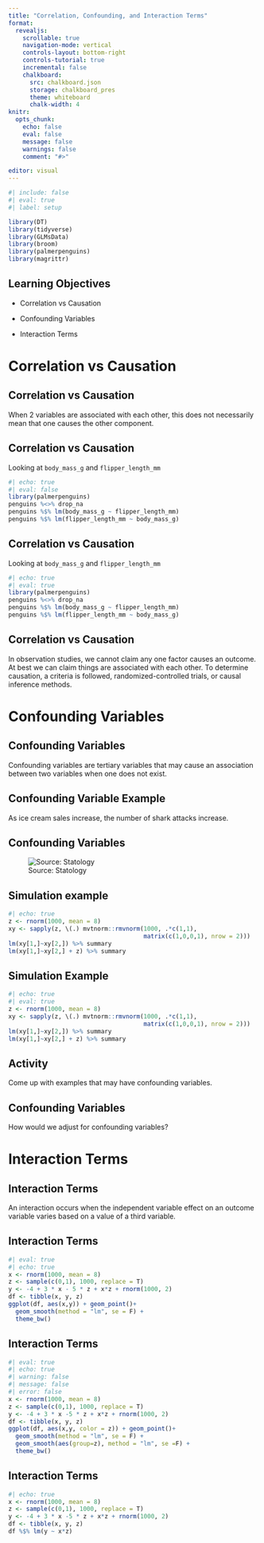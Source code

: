 ```yaml
---
title: "Correlation, Confounding, and Interaction Terms"
format:
  revealjs:
    scrollable: true
    navigation-mode: vertical
    controls-layout: bottom-right
    controls-tutorial: true
    incremental: false 
    chalkboard:
      src: chalkboard.json
      storage: chalkboard_pres
      theme: whiteboard
      chalk-width: 4
knitr:
  opts_chunk: 
    echo: false
    eval: false
    message: false
    warnings: false
    comment: "#>" 

editor: visual
---
```


```r
#| include: false
#| eval: true
#| label: setup

library(DT)
library(tidyverse)
library(GLMsData)
library(broom)
library(palmerpenguins)
library(magrittr)


```

## Learning Objectives

-   Correlation vs Causation

-   Confounding Variables

-   Interaction Terms

# Correlation vs Causation

## Correlation vs Causation

When 2 variables are associated with each other, this does not necessarily mean that one causes the other component.

## Correlation vs Causation

Looking at `body_mass_g` and `flipper_length_mm`

```r
#| echo: true
#| eval: false
library(palmerpenguins)
penguins %<>% drop_na
penguins %$% lm(body_mass_g ~ flipper_length_mm)
penguins %$% lm(flipper_length_mm ~ body_mass_g)
```

## Correlation vs Causation

Looking at `body_mass_g` and `flipper_length_mm`

```r
#| echo: true
#| eval: true
library(palmerpenguins)
penguins %<>% drop_na
penguins %$% lm(body_mass_g ~ flipper_length_mm)
penguins %$% lm(flipper_length_mm ~ body_mass_g)
```

## Correlation vs Causation

In observation studies, we cannot claim any one factor causes an outcome. At best we can claim things are associated with each other. To determine causation, a criteria is followed, randomized-controlled trials, or causal inference methods.

# Confounding Variables

## Confounding Variables

Confounding variables are tertiary variables that may cause an association between two variables when one does not exist.

## Confounding Variable Example

As ice cream sales increase, the number of shark attacks increase.

## Confounding Variables

![Source: Statology](img/confound2.png){fig-alt="Showing how confounding variables are related to both the independent and dependent variable." fig-align="center"}

## Simulation example

```r
#| echo: true
z <- rnorm(1000, mean = 8)
xy <- sapply(z, \(.) mvtnorm::rmvnorm(1000, .*c(1,1), 
                                      matrix(c(1,0,0,1), nrow = 2)))
lm(xy[1,]~xy[2,]) %>% summary
lm(xy[1,]~xy[2,] + z) %>% summary
```

## Simulation Example

```r
#| echo: true
#| eval: true
z <- rnorm(1000, mean = 8)
xy <- sapply(z, \(.) mvtnorm::rmvnorm(1000, .*c(1,1), 
                                      matrix(c(1,0,0,1), nrow = 2)))
lm(xy[1,]~xy[2,]) %>% summary
lm(xy[1,]~xy[2,] + z) %>% summary
```

## Activity

Come up with examples that may have confounding variables.

## Confounding Variables

How would we adjust for confounding variables?

# Interaction Terms

## Interaction Terms

An interaction occurs when the independent variable effect on an outcome variable varies based on a value of a third variable.

## Interaction Terms

```r
#| eval: true
#| echo: true
x <- rnorm(1000, mean = 8)
z <- sample(c(0,1), 1000, replace = T)
y <- -4 + 3 * x - 5 * z + x*z + rnorm(1000, 2)
df <- tibble(x, y, z)
ggplot(df, aes(x,y)) + geom_point()+
  geom_smooth(method = "lm", se = F) +
  theme_bw()

```

## Interaction Terms

```r
#| eval: true
#| echo: true
#| warning: false
#| message: false
#| error: false
x <- rnorm(1000, mean = 8)
z <- sample(c(0,1), 1000, replace = T)
y <- -4 + 3 * x -5 * z + x*z + rnorm(1000, 2)
df <- tibble(x, y, z)
ggplot(df, aes(x,y, color = z)) + geom_point()+
  geom_smooth(method = "lm", se = F) +
  geom_smooth(aes(group=z), method = "lm", se =F) +
  theme_bw()
```

## Interaction Terms

```r
#| echo: true
x <- rnorm(1000, mean = 8)
z <- sample(c(0,1), 1000, replace = T)
y <- -4 + 3 * x -5 * z + x*z + rnorm(1000, 2)
df <- tibble(x, y, z)
df %$% lm(y ~ x*z)
```
